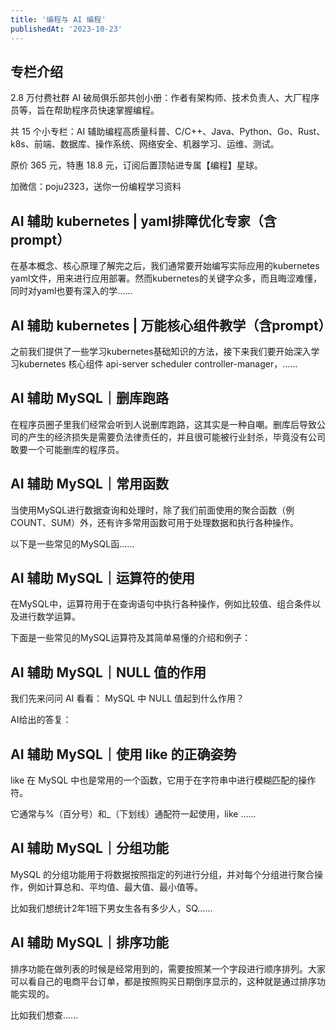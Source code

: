 ```yaml
---
title: '编程与 AI 编程'
publishedAt: '2023-10-23'
---
```


## 专栏介绍

2.8 万付费社群 AI 破局俱乐部共创小册：作者有架构师、技术负责人、大厂程序员等，旨在帮助程序员快速掌握编程。  
  
共 15 个小专栏：AI 辅助编程高质量科普、C/C++、Java、Python、Go、Rust、k8s、前端、数据库、操作系统、网络安全、机器学习、运维、测试。  
  
原价 365 元，特惠 18.8 元，订阅后置顶帖进专属【编程】星球。  
  
加微信：poju2323，送你一份编程学习资料

## AI 辅助 kubernetes | yaml排障优化专家（含prompt）
在基本概念、核心原理了解完之后，我们通常要开始编写实际应用的kubernetes yaml文件，用来进行应用部署。然而kubernetes的关键字众多，而且晦涩难懂，同时对yaml也要有深入的学......

## AI 辅助 kubernetes | 万能核心组件教学（含prompt）
之前我们提供了一些学习kubernetes基础知识的方法，接下来我们要开始深入学习kubernetes 核心组件 api-server scheduler controller-manager，......

## AI 辅助 MySQL｜删库跑路
在程序员圈子里我们经常会听到人说删库跑路，这其实是一种自嘲。删库后导致公司的产生的经济损失是需要负法律责任的，并且很可能被行业封杀，毕竟没有公司敢要一个可能删库的程序员。

## AI 辅助 MySQL｜常用函数
当使用MySQL进行数据查询和处理时，除了我们前面使用的聚合函数（例COUNT、SUM）外，还有许多常用函数可用于处理数据和执行各种操作。

以下是一些常见的MySQL函......

## AI 辅助 MySQL｜运算符的使用
在MySQL中，运算符用于在查询语句中执行各种操作，例如比较值、组合条件以及进行数学运算。

下面是一些常见的MySQL运算符及其简单易懂的介绍和例子：


## AI 辅助 MySQL｜NULL 值的作用
我们先来问问 AI 看看： MySQL 中 NULL 值起到什么作用？

AI给出的答复：


## AI 辅助 MySQL｜使用 like 的正确姿势
like 在 MySQL 中也是常用的一个函数，它用于在字符串中进行模糊匹配的操作符。

它通常与%（百分号）和\_（下划线）通配符一起使用，like ......

## AI 辅助 MySQL｜分组功能
MySQL 的分组功能用于将数据按照指定的列进行分组，并对每个分组进行聚合操作，例如计算总和、平均值、最大值、最小值等。

比如我们想统计2年1班下男女生各有多少人，SQ......

## AI 辅助 MySQL｜排序功能
排序功能在做列表的时候是经常用到的，需要按照某一个字段进行顺序排列。大家可以看自己的电商平台订单，都是按照购买日期倒序显示的，这种就是通过排序功能实现的。

比如我们想查......

